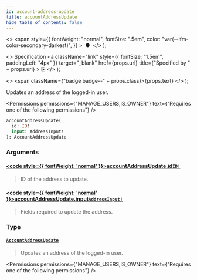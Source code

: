 ```yaml
---
id: account-address-update
title: accountAddressUpdate
hide_table_of_contents: false
---
```


  <>
    <span
      style={{
        fontWeight: "normal",
        fontSize: ".5em",
        color: "var(--ifm-color-secondary-darkest)",
      }}
    >
      &nbsp;●&nbsp;
    </span>
  </>
);

  <>
    Specification
    <a
      className="link"
      style={{ fontSize: "1.5em", paddingLeft: "4px" }}
      target="\_blank"
      href={props.url}
      title={"Specified by " + props.url}
    >
      ⎘
    </a>
  </>
);

  <>
    <span className={"badge badge--" + props.class}>{props.text}</span>
  </>
);

Updates an address of the logged-in user.

<Permissions
  permissions={"MANAGE_USERS,IS_OWNER"}
  text={"Requires one of the following permissions"}
/>

```graphql
accountAddressUpdate(
  id: ID!
  input: AddressInput!
): AccountAddressUpdate
```

### Arguments

#### [<code style={{ fontWeight: 'normal' }}>accountAddressUpdate.<b>id</b></code>](#)<Bullet />[`ID!`](../../../api-reference/miscellaneous/scalars/id) <Badge class="secondary" text="non-null"/> <Badge class="secondary" text="scalar"/> <Badge class="secondary" text="miscellaneous"/>

> ID of the address to update.

#### [<code style={{ fontWeight: 'normal' }}>accountAddressUpdate.<b>input</b></code>](#)<Bullet />[`AddressInput!`](../../../api-reference/miscellaneous/inputs/address-input) <Badge class="secondary" text="non-null"/> <Badge class="secondary" text="input"/> <Badge class="secondary" text="miscellaneous"/>

> Fields required to update the address.

### Type

#### [`AccountAddressUpdate`](../../../api-reference/users/objects/account-address-update) <Badge class="secondary" text="object"/> <Badge class="secondary" text="users"/>

> Updates an address of the logged-in user.

<Permissions
  permissions={"MANAGE_USERS,IS_OWNER"}
  text={"Requires one of the following permissions"}
/>

